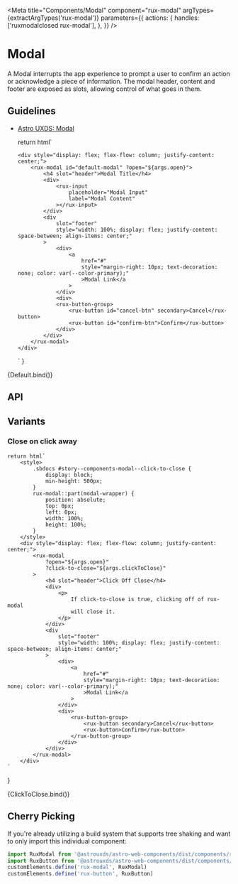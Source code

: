 
<Meta
    title="Components/Modal"
    component="rux-modal"
    argTypes={extractArgTypes('rux-modal')}
    parameters={{
        actions: {
            handles: ['ruxmodalclosed rux-modal'],
        },
    }}
/>

# Modal

A Modal interrupts the app experience to prompt a user to confirm an action or acknowledge a piece of information. The modal header, content and footer are exposed as slots, allowing control of what goes in them.

## Guidelines

-   [Astro UXDS: Modal](https://astrouxds.com/ui-components/dialog-box)

    return html`
    <style>
        .sbdocs #story--components-modal--default-story {
        display: block;
        min-height: 500px;
    }
        rux-modal::part(modal-wrapper) {
            position: absolute;
            top: 0px;
            left: 0px;
            width: 100%;
            height: 100%;
        }
    </style>
        <div style="display: flex; flex-flow: column; justify-content: center;">
            <rux-modal id="default-modal" ?open="${args.open}">
                <h4 slot="header">Modal Title</h4>
                <div>
                    <rux-input
                        placeholder="Modal Input"
                        label="Modal Content"
                    ></rux-input>
                </div>
                <div
                    slot="footer"
                    style="width: 100%; display: flex; justify-content: space-between; align-items: center;"
                >
                    <div>
                        <a
                            href="#"
                            style="margin-right: 10px; text-decoration: none; color: var(--color-primary);"
                            >Modal Link</a
                        >
                    </div>
                    <div>
                    <rux-button-group>
                        <rux-button id="cancel-btn" secondary>Cancel</rux-button>
                        <rux-button id="confirm-btn">Confirm</rux-button>
                    </div>
                </div>
            </rux-modal>
        </div>
    `
}

<Canvas>
    <Story
        args={{
            open: true,
        }}
        name="Default"
    >
        {Default.bind()}
    </Story>
</Canvas>

## API

<ArgsTable of="rux-modal" />

## Variants

### Close on click away

    return html`
        <style>
            .sbdocs #story--components-modal--click-to-close {
                display: block;
                min-height: 500px;
            }
            rux-modal::part(modal-wrapper) {
                position: absolute;
                top: 0px;
                left: 0px;
                width: 100%;
                height: 100%;
            }
        </style>
        <div style="display: flex; flex-flow: column; justify-content: center;">
            <rux-modal
                ?open="${args.open}"
                ?click-to-close="${args.clickToClose}"
            >
                <h4 slot="header">Click Off Close</h4>
                <div>
                    <p>
                        If click-to-close is true, clicking off of rux-modal
                        will close it.
                    </p>
                </div>
                <div
                    slot="footer"
                    style="width: 100%; display: flex; justify-content: space-between; align-items: center;"
                >
                    <div>
                        <a
                            href="#"
                            style="margin-right: 10px; text-decoration: none; color: var(--color-primary);"
                            >Modal Link</a
                        >
                    </div>
                    <div>
                        <rux-button-group>
                            <rux-button secondary>Cancel</rux-button>
                            <rux-button>Confirm</rux-button>
                        </rux-button-group>
                    </div>
                </div>
            </rux-modal>
        </div>
    `
}

<Canvas>
    <Story
        args={{
            open: true,
            clickToClose: true,
        }}
        name="Click To Close"
    >
        {ClickToClose.bind()}
    </Story>
</Canvas>

## Cherry Picking

If you're already utilizing a build system that supports tree shaking and want to only import this individual component:

```js
import RuxModal from '@astrouxds/astro-web-components/dist/components/rux-modal.js'
import RuxButton from '@astrouxds/astro-web-components/dist/components/rux-button.js'
customElements.define('rux-modal', RuxModal)
customElements.define('rux-button', RuxButton)
```
